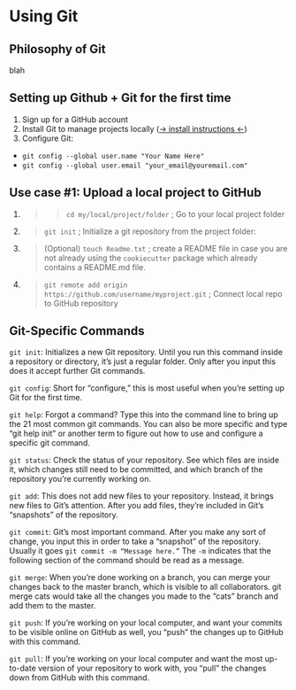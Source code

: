 # Using Git

## Philosophy of Git

blah

## Setting up Github + Git for the first time

1. Sign up for a GitHub account
1. Install Git to manage projects locally ([-> install instructions <-](https://git-scm.com/downloads))
1. Configure Git:
  + `git config --global user.name "Your Name Here"`
  + `git config --global user.email "your_email@youremail.com"`

## Use case #1: Upload a local project to GitHub

1. >> `cd my/local/project/folder` ; Go to your local project folder

2. > `git init` ; Initialize a git repository from the project folder:

3. > (Optional) `touch Readme.txt` ; create a README file in case you are not already using the `cookiecutter` package which already contains a README.md file.

4. > `git remote add origin https://github.com/username/myproject.git` ; Connect local repo to GitHub repository


## Git-Specific Commands

`git init`: Initializes a new Git repository. Until you run this command inside a repository or directory, it’s just a regular folder. Only after you input this does it accept further Git commands.

`git config`: Short for “configure,” this is most useful when you’re setting up Git for the first time.

`git help`: Forgot a command? Type this into the command line to bring up the 21 most common git commands. You can also be more specific and type “git help init” or another term to figure out how to use and configure a specific git command.

`git status`: Check the status of your repository. See which files are inside it, which changes still need to be committed, and which branch of the repository you’re currently working on.

`git add`: This does not add new files to your repository. Instead, it brings new files to Git’s attention. After you add files, they’re included in Git’s “snapshots” of the repository.

`git commit`: Git’s most important command. After you make any sort of change, you input this in order to take a “snapshot” of the repository. Usually it goes `git commit -m “Message here.”` The `-m` indicates that the following section of the command should be read as a message.

`git merge`: When you’re done working on a branch, you can merge your changes back to the master branch, which is visible to all collaborators. git merge cats would take all the changes you made to the “cats” branch and add them to the master.

`git push`: If you’re working on your local computer, and want your commits to be visible online on GitHub as well, you “push” the changes up to GitHub with this command.

`git pull`: If you’re working on your local computer and want the most up-to-date version of your repository to work with, you “pull” the changes down from GitHub with this command.
